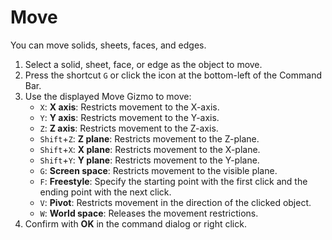 
# Move

You can move solids, sheets, faces, and edges.

<KinouGaiyou shortcut="G" command="Move" button="Bottom-left of Command Bar" />

1. Select a solid, sheet, face, or edge as the object to move.
2. Press the shortcut `G` or click the icon at the bottom-left of the Command Bar.
3. Use the displayed Move Gizmo to move:
   - `X`: **X axis**: Restricts movement to the X-axis.
   - `Y`: **Y axis**: Restricts movement to the Y-axis.
   - `Z`: **Z axis**: Restricts movement to the Z-axis.
   - `Shift`+`Z`: **Z plane**: Restricts movement to the Z-plane.
   - `Shift`+`X`: **X plane**: Restricts movement to the X-plane.
   - `Shift`+`Y`: **Y plane**: Restricts movement to the Y-plane.
   - `G`: **Screen space**: Restricts movement to the visible plane.
   - `F`: **Freestyle**: Specify the starting point with the first click and the ending point with the next click.
   - `V`: **Pivot**: Restricts movement in the direction of the clicked object.
   - `W`: **World space**: Releases the movement restrictions.
4. Confirm with **OK** in the command dialog or right click.
